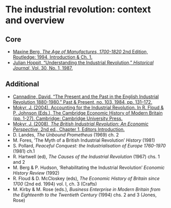 # The industrial revolution: context and overview

## Core

+ [Maxine Berg, *The Age of Manufactures, 1700-1820* 2nd Edition, Routledge: 1994, Introduction & Ch. 1.](https://keats.kcl.ac.uk/mod/resource/view.php?id=3073196){target="_blank"}
+ [Julian Hoppit, "Understanding the Industrial Revolution," *Historical Journal*, Vol. 30, No. 1, 1987.]( https://doi.org/10.1017/S0018246X00021993){target="_blank"}

## Additional

+ [Cannadine, David. “The Present and the Past in the English Industrial Revolution 1880-1980.” Past & Present, no. 103, 1984, pp. 131–172.](https://www.jstor.org/stable/650727){target="_blank"}
+ [Mokyr, J. (2004). Accounting for the Industrial Revolution. In R. Floud & P. Johnson (Eds.), The Cambridge Economic History of Modern Britain (pp. 1-27). Cambridge: Cambridge University Press.](https://doi.org/10.1017/CHOL9780521820363.002){target="_blank"}
+ [Mokyr, J. (2008), *The British Industrial Revolution: An Economic Perspective*, 2nd ed., Chapter 1, Editors Introduction.](https://ebookcentral.proquest.com/lib/kcl/reader.action?docID=1717269&ppg=14){target="_blank"}
+ D. Landes, *The Unbound Prometheus* (1969) ch. 2
+ M. Fores, ‘The Myth of a British Industrial Revolution’ *History* (1981)
+ S. Pollard, *Peaceful Conquest: the Industrialisation of Europe 1760-1970* (1981) ch.1
+ R. Hartwell (ed), *The Causes of the Industrial Revolution* (1967) chs. 1 and 2
+ M. Berg & P. Hudson, ‘Rehabilitating the Industrial Revolution’ *Economic History Review* (1992)
+ R. Floud & D. McCloskey (eds), *The Economic History of Britain since 1700* (2nd ed. 1994) vol. I, ch. 3 (Crafts)
+ M. Kirby & M. Rose (eds.), *Business Enterprise in Modern Britain from the Eighteenth to the Twentieth Century* (1994) chs. 2 and 3 (Jones, Rose)
